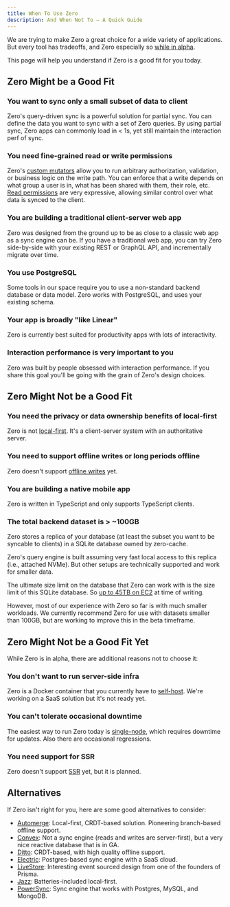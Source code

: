 ```yaml
---
title: When To Use Zero
description: And When Not To – A Quick Guide
---
```


We are trying to make Zero a great choice for a wide variety of applications. But every tool has tradeoffs, and Zero especially so [while in alpha](./status).

This page will help you understand if Zero is a good fit for you today.

## Zero Might be a Good Fit

### You want to sync only a small subset of data to client

Zero's query-driven sync is a powerful solution for partial sync. You can define the data you want to sync with a set of Zero queries. By using partial sync, Zero apps can commonly load in < 1s, yet still maintain the interaction perf of sync.

### You need fine-grained read or write permissions

Zero's [custom mutators](./custom-mutators) allow you to run arbitrary authorization, validation, or business logic on the write path. You can enforce that a write depends on what group a user is in, what has been shared with them, their role, etc. [Read permissions](./permissions) are very expressive, allowing similar control over what data is synced to the client.

### You are building a traditional client-server web app

Zero was designed from the ground up to be as close to a classic web app as a sync engine can be. If you have a traditional web app, you can try Zero side-by-side with your existing REST or GraphQL API, and incrementally migrate over time.

### You use PostgreSQL

Some tools in our space require you to use a non-standard backend database or data model. Zero works with PostgreSQL, and uses your existing schema.

### Your app is broadly "like Linear"

Zero is currently best suited for productivity apps with lots of interactivity.

### Interaction performance is very important to you

Zero was built by people obsessed with interaction performance. If you share this goal you'll be going with the grain of Zero's design choices.

## Zero Might Not be a Good Fit

### You need the privacy or data ownership benefits of local-first

Zero is not [local-first](https://www.inkandswitch.com/essay/local-first/). It's a client-server system with an authoritative server.

### You need to support offline writes or long periods offline

Zero doesn't support [offline writes](./offline) yet.

### You are building a native mobile app

Zero is written in TypeScript and only supports TypeScript clients.

### The total backend dataset is > ~100GB

Zero stores a replica of your database (at least the subset you want to be syncable to clients) in a SQLite database owned by zero-cache.

Zero's query engine is built assuming very fast local access to this replica (i.e., attached NVMe). But other setups are technically supported and work for smaller data.

The ultimate size limit on the database that Zero can work with is the size limit of this SQLite database. So [up to 45TB on EC2](https://aws.amazon.com/ec2/instance-types/) at time of writing.

However, most of our experience with Zero so far is with much smaller workloads. We currently recommend Zero for use with datasets smaller than 100GB, but are working to improve this in the beta timeframe.

## Zero Might Not be a Good Fit **Yet**

While Zero is in alpha, there are additional reasons not to choose it:

### You don't want to run server-side infra

Zero is a Docker container that you currently have to [self-host](./deployment). We're working on a SaaS solution but it's not ready yet.

### You can't tolerate occasional downtime

The easiest way to run Zero today is [single-node](./deployment#guide-single-node-on-flyio), which requires downtime for updates. Also there are occasional regressions.

### You need support for SSR

Zero doesn't support [SSR](./roadmap#beyond) yet, but it is planned.

## Alternatives

If Zero isn't right for you, here are some good alternatives to consider:

- [Automerge](https://automerge.org/): Local-first, CRDT-based solution. Pioneering branch-based offline support.
- [Convex](https://www.convex.dev/): Not a sync engine (reads and writes are server-first), but a very nice reactive database that is in GA.
- [Ditto](https://www.ditto.com/): CRDT-based, with high quality offline support.
- [Electric](https://electric-sql.com/): Postgres-based sync engine with a SaaS cloud.
- [LiveStore](https://livestore.dev/): Interesting event sourced design from one of the founders of Prisma.
- [Jazz](https://jazz.tools/): Batteries-included local-first.
- [PowerSync](https://powersync.com/): Sync engine that works with Postgres, MySQL, and MongoDB.
